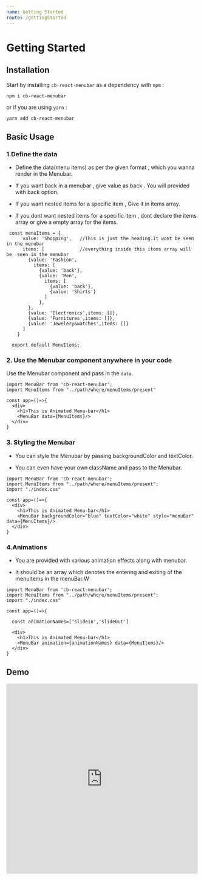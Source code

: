 ```yaml
---
name: Getting Started
route: /gettingStarted
---
```


# Getting Started

## Installation

Start by installing `cb-react-menubar` as a dependency with `npm` :

```
npm i cb-react-menubar
```

or if you are using `yarn` :

```
yarn add cb-react-menubar
```

## Basic Usage


### 1.Define the data

* Define the data(menu items) as per the given format , which you wanna render in the Menubar.

* If you want back in a menubar , give value as back . You will provided with back option.

* If you want nested items for a specific item , Give it in items array.

* If you dont want nested items for a specific item , dont declare the items array or give a empty array for the items.

```
 const menuItems = {
      value: 'Shopping',   //This is just the heading.It wont be seen in the menubar
      items: [             //everything inside this items array will be  seen in the menubar
        {value: 'Fashion',
          items: [
            {value: 'back'},
            {value: 'Men',
              items: [
                {value: 'back'},
                {value: 'Shirts'}
              ]
            },
        },
        {value: 'Electronics',items: []},
        {value: 'Furnitures',items: []},
        {value: 'Jewelery&watches',items: []}
      ]
    }

  export default MenuItems;
```


### 2. Use the Menubar component anywhere in your code

Use the Menubar component and pass in the `data`.

```
import MenuBar from 'cb-react-menubar';
import MenuItems from "../path/where/menuItems/present"

const app=()=>{
  <div>
    <h1>This is Animated Menu-bar</h1>
    <MenuBar data={MenuItems}/>
  </div>
}
```

### 3. Styling the Menubar

* You can style the Menubar by passing backgroundColor and textColor.

* You can even have your own className and pass to the Menubar.

```
import MenuBar from 'cb-react-menubar';
import MenuItems from "../path/where/menuItems/present";
import "./index.css"

const app=()=>{
  <div>
    <h1>This is Animated Menu-bar</h1>
    <MenuBar backgroundColor="blue" textColor="white" style="menuBar" data={MenuItems}/>
  </div>
}

```


### 4.Animations

* You are provided with various animation effects along with menubar.

* It should be an array which denotes the entering and exiting of the menuItems in the menuBar.W

```
import MenuBar from 'cb-react-menubar';
import MenuItems from "../path/where/menuItems/present";
import "./index.css"

const app=()=>{

  const animationNames=['slideIn','slideOut']

  <div>
    <h1>This is Animated Menu-bar</h1>
    <MenuBar animation={animationNames} data={MenuItems}/>
  </div>
}

```


## Demo

<iframe
     src="https://codesandbox.io/embed/delicate-mountain-t73np?fontsize=14&hidenavigation=1&theme=dark"
     style="width:100%; height:500px; border:0; border-radius: 4px; overflow:hidden;"
     title="delicate-mountain-t73np"
     allow="geolocation; microphone; camera; midi; vr; accelerometer; gyroscope; payment; ambient-light-sensor; encrypted-media; usb"
     sandbox="allow-modals allow-forms allow-popups allow-scripts allow-same-origin"
   ></iframe>